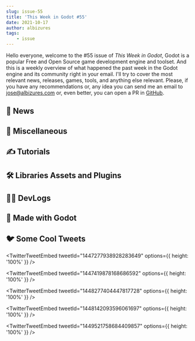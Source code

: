 ```yaml
---
slug: issue-55
title: 'This Week in Godot #55'
date: 2021-10-17
author: albizures
tags:
	- issue
---
```


Hello everyone, welcome to the #55 issue of _This Week in Godot_, Godot is a popular Free and Open Source game development engine and toolset. And this is a weekly overview of what happened the past week in the Godot engine and its community right in your email. I'll try to cover the most relevant news, releases, games, tools, and anything else relevant. Please, if you have any recommendations or, any idea you can send me an email to jose@albizures.com or, even better, you can open a PR in [GitHub](https://github.com/albizures/ThisWeekInGodot).

## 📰 News

<Card
	author="Emilio"
	link="https://youtu.be/xOqbZBL0V7A"
	section="News"
	label="Dialogic v1.3 is out, but what’s next?"
	description=""
	publisher="YouTube"
	icon="https://www.youtube.com/s/desktop/89d6cbd0/img/favicon_144x144.png"
	cover="https://i.ytimg.com/vi/xOqbZBL0V7A/maxresdefault.jpg"
	date="2021-10-16T00:00:00.000Z"
/>
<Card
	author="Rémi Verschelde"
	link="https://twitter.com/Akien/status/1449119129189994496"
	section="News"
	label="New pre-alpha build for Godot Engine 4.0!"
	description=""
	publisher="Twitter"
	icon="https://abs.twimg.com/responsive-web/client-web/icon-ios.b1fc7275.png"
	cover="https://upload.wikimedia.org/wikipedia/commons/thumb/6/6a/Godot_icon.svg/1200px-Godot_icon.svg.png"
	date="2021-10-16T00:00:00.000Z"
/>

## 🤷 Miscellaneous

<Card
	author="Gonzalo Gutiérrez"
	link="https://godotes.com/issues/new-gdquest-kickstarter-campaign/"
	section="Miscellaneous"
	label="New GDQuest Kickstarter campaign"
	description="Small Issue before the Q3 mini-report. GDQuest’s Kickstarter campaign reached its goal while I was writing this."
	publisher="Godot Notes"
	icon="https://godotes.com/content/images/2020/12/GodotesLogo2-3.svg"
	cover="https://godotes.com/content/images/2021/10/gdqkickstartercampaign-1.png"
	date="2021-10-15T19:56:02.000Z"
/>
<Card
	author="GDQuest"
	link="https://youtu.be/yQZKXdwyh-Q"
	section="Miscellaneous"
	label="What’s Wrong With Most Godot Tutorials (including ours)"
	description=""
	publisher="YouTube"
	icon="https://www.youtube.com/s/desktop/89d6cbd0/img/favicon_144x144.png"
	cover="https://i.ytimg.com/vi/yQZKXdwyh-Q/maxresdefault.jpg"
	date="2021-10-13T00:00:00.000Z"
/>
<Card
	author="GDQuest"
	link="https://youtu.be/2ex_mvxi3cs"
	section="Miscellaneous"
	label="5 Reasons You Should Learn to Make Games Now"
	description=""
	publisher="YouTube"
	icon="https://www.youtube.com/s/desktop/89d6cbd0/img/favicon_144x144.png"
	cover="https://i.ytimg.com/vi/2ex_mvxi3cs/maxresdefault.jpg"
	date="2021-10-16T00:00:00.000Z"
/>

## ✍️ Tutorials

<Card
	author="Nathan Lovato"
	link="https://www.kickstarter.com/projects/gdquest/learn-to-code-from-zero-with-godot-the-free-game-engine"
	section="Tutorials"
	label="Learn to Code FROM ZERO with Godot, the Free Game Engine"
	description="Make your family and friends proud. Learn skills in high demand by creating fun toys and games. Finally become a game developer!"
	publisher="Kickstarter"
	icon="https://a.kickstarter.com/assets/touch-icon-192x192-710ace6840055401ec231c1d86ce7312c56bb510fad8b775229b0ce73d0054c5.png"
	cover="https://ksr-ugc.imgix.net/assets/035/216/498/aae0949011b7884ac4740320b24e6f87_original.png?ixlib=rb-4.0.2&crop=faces&w=1552&h=873&fit=crop&v=1634139297&auto=format&frame=1&q=92&s=4980f49160b424a4ba1c35c562e3551f"
	date="2022-05-01T00:00:00.000Z"
/>
<Card
	author="samsface"
	link="https://youtu.be/mtLLH4yZpFA"
	section="Tutorials"
	label="RichText dynamic width and localization in Godot."
	description=""
	publisher="YouTube"
	icon="https://www.youtube.com/s/desktop/89d6cbd0/img/favicon_144x144.png"
	cover="https://i.ytimg.com/vi/mtLLH4yZpFA/maxresdefault.jpg"
	date="2021-10-15T00:00:00.000Z"
/>
<Card
	author="Davies dev"
	link="https://youtu.be/xcvJkBLWgAs"
	section="Tutorials"
	label="Godot shooter platformer series | Part 9 Pause menu, Failed screen"
	description=""
	publisher="YouTube"
	icon="https://www.youtube.com/s/desktop/89d6cbd0/img/favicon_144x144.png"
	cover="https://i.ytimg.com/vi/xcvJkBLWgAs/maxresdefault.jpg"
	date="2021-10-13T00:00:00.000Z"
/>
<Card
	author="MrEliptik"
	link="https://youtu.be/mRixyMUr5VM"
	section="Tutorials"
	label="The most underrated Godot tool (GEOMETRY CLASS)"
	description="I’m showing you how you can use the Geometry class to do boolean operations, segment intersection, triangulation, etc."
	publisher="YouTube"
	icon="https://www.youtube.com/s/desktop/89d6cbd0/img/favicon_144x144.png"
	cover="https://i.ytimg.com/vi/mRixyMUr5VM/maxresdefault.jpg"
	date="2021-10-13T00:00:00.000Z"
/>
<Card
	author="Kota"
	link="https://youtu.be/tzVPNpXwIc0"
	section="Tutorials"
	label="Creating a Real Time Game Clock in Godot Engine"
	description=""
	publisher="YouTube"
	icon="https://www.youtube.com/s/desktop/89d6cbd0/img/favicon_144x144.png"
	cover="https://i.ytimg.com/vi/tzVPNpXwIc0/maxresdefault.jpg"
	date="2021-10-16T00:00:00.000Z"
/>
<Card
	author="Nazgum"
	link="https://abitawake.com/news/articles/create-a-2d-minimap-with-fog-of-war-in-godot"
	section="Tutorials"
	label="Create a 2D Minimap with Fog of War in Godot"
	description="Want to add a minimap to your Godot game, with simple fog of war reveal?"
	publisher="News"
	icon="https://static.manakeep.com/photos/2019/05/06/54f5t2otn8_favicon.png"
	cover="https://static.manakeep.com/photos/2021/10/16/5sespzjhmv_2d_minimap_with_fog.gif"
	date="2021-10-16T00:00:00.000Z"
/>
<Card
	author="Chaff Dev"
	link="https://youtu.be/HJRDV5HuGz0"
	section="Tutorials"
	label="Making a Security Camera system using a view port in the Godot Game Engine"
	description="In this video we’re making a fully functional Security System with cameras and a CRT screen in the godot game engine."
	publisher="YouTube"
	icon="https://www.youtube.com/s/desktop/89d6cbd0/img/favicon_144x144.png"
	cover="https://i.ytimg.com/vi/HJRDV5HuGz0/maxresdefault.jpg"
	date="2021-10-10T00:00:00.000Z"
/>
<Card
	author="GalGodot"
	link="https://youtu.be/GW89ZhZPfv8"
	section="Tutorials"
	label="How to Remove Blurry Effect on Assets in Godot? | Godot Tutorials for Beginners"
	description=""
	publisher="YouTube"
	icon="https://www.youtube.com/s/desktop/89d6cbd0/img/favicon_144x144.png"
	cover="https://i.ytimg.com/vi/GW89ZhZPfv8/maxresdefault.jpg"
	date="2021-10-10T00:00:00.000Z"
/>

## 🛠 Libraries Assets and Plugins

<Card
	author="edbeeching"
	link="https://youtu.be/g1MlZSFqIj4"
	section="Libraries Assets and Add-ons"
	label="Godot RL Agents v0.1.0"
	description="Add Reinforcement Learning to your game to create exciting new game experiences and perform automated testing."
	publisher="YouTube"
	icon="https://www.youtube.com/s/desktop/89d6cbd0/img/favicon_144x144.png"
	cover="https://i.ytimg.com/vi/g1MlZSFqIj4/maxresdefault.jpg"
	date="2021-10-15T00:00:00.000Z"
/>
<Card
	author="you-win"
	link="https://github.com/you-win/obs-websocket-gd"
	section="Libraries Assets and Add-ons"
	label="OBS Websocket GD"
	description="Control OBS from inside a Godot game or app."
	publisher="GitHub"
	icon="https://github.com/windows-tile.png"
	cover="https://opengraph.githubassets.com/7e5c6f0412c7dbcc947489ef3f3ddf7be87d0e04eb6a6ba6d6eb144f588f121e/you-win/obs-websocket-gd"
	date="2021-10-10T09:00:00.000Z"
/>
<Card
	author="Sashatouille"
	link="https://godotshaders.com/shader/2d-sprite-cartridge-tilting-glitch/"
	section="Libraries Assets and Add-ons"
	label="2D Sprite “Cartridge Tilting Glitch”"
	description="A small shader that can be attached to a sprite."
	publisher="Godot Shaders"
	icon="https://godotshaders.com/wp-content/uploads/2021/01/favicon.png"
	cover="https://godotshaders.com/wp-content/uploads/2021/01/crooked.jpg"
	date="2021-10-16T15:02:05.000Z"
/>
<Card
	author="arlez80"
	link="https://godotshaders.com/shader/influence-area-displaying-shader/"
	section="Libraries Assets and Add-ons"
	label="Influence area displaying shader"
	description="A sphere of influence area displaying shader."
	publisher="Godot Shaders"
	icon="https://godotshaders.com/wp-content/uploads/2021/01/favicon.png"
	cover="https://godotshaders.com/wp-content/uploads/2021/01/area.png"
	date="2021-10-12T12:44:31.000Z"
/>

## 🧑‍💻 DevLogs

<Card
	author="Jesper Eggers"
	link="https://everplant.net/galaxy-update-1/"
	section="DevLogs"
	label="The Galaxy-Update 🪐 Part 1: Custom Rocket Building 🚀"
	description="Take a breath and jump into the astonishing Galaxies of Everplant!"
	publisher="Everplant"
	icon="https://everplant.net/content/images/2021/07/logo_large-1.png"
	cover="https://everplant.net/content/images/2021/10/Screenshot-2021-10-13-005702-1.jpg"
	date="2021-10-15T18:33:53.000Z"
/>
<Card
	author="Vagabond Arcade"
	link="https://youtu.be/3qXGp4pVZvI"
	section="DevLogs"
	label="Bringing Text To Life: Animating Fonts With Godot - Beyond The Woods DevLog 4"
	description="Fonts Are Boring!This video outlines transforming static text into an animated font system."
	publisher="YouTube"
	icon="https://www.youtube.com/s/desktop/89d6cbd0/img/favicon_144x144.png"
	cover="https://i.ytimg.com/vi/3qXGp4pVZvI/maxresdefault.jpg"
	date="2021-10-12T00:00:00.000Z"
/>
<Card
	author="OraNN"
	link="https://youtu.be/DwOxXg2WR8o"
	section="DevLogs"
	label="Astreterre - Devlog 07 - English Version - Dice rolls!"
	description="I modify the graphic aspects of the project and I add the dice rolls!"
	publisher="YouTube"
	icon="https://www.youtube.com/s/desktop/89d6cbd0/img/favicon_144x144.png"
	cover="https://i.ytimg.com/vi/DwOxXg2WR8o/maxresdefault.jpg"
	date="2021-10-13T00:00:00.000Z"
/>
<Card
	author="Blubbits"
	link="https://blubbits.itch.io/blubbits-demo/devlog/302626/turning-feedback-into-improvements"
	section="DevLogs"
	label="Turning feedback into improvements"
	description="After putting the first Blubbits demo online, I received a lot of useful feedback."
	publisher="itch.io"
	icon="https://static.itch.io/images/org-logo.png"
	cover="https://img.itch.zone/aW1nLzY5NzM4NzEucG5n/original/Z7aEXA.png"
	date="2021-10-10T17:10:38.000Z"
/>
<Card
	author="Start Games"
	link="https://youtu.be/cNxbbTKwVzY"
	section="DevLogs"
	label="DEVBLOG #2. Разрабатываю игру на Godot Engine"
	description="DEVBLOG #2. Разрабатываю игру на Godot Engine."
	publisher="YouTube"
	icon="https://www.youtube.com/s/desktop/89d6cbd0/img/favicon_144x144.png"
	cover="https://i.ytimg.com/vi/cNxbbTKwVzY/maxresdefault.jpg"
	date="2021-10-15T00:00:00.000Z"
/>
<Card
	author="Thoughtquake"
	link="https://youtu.be/qT37grqWf94"
	section="DevLogs"
	label="Six Weeks of Big Updates in One Devlog (Galactic Chef Devlog #13)"
	description="The biggest changes from the last 6 weeks, feedback from Jonathan Blow, and a look ahead at my next priorities."
	publisher="YouTube"
	icon="https://www.youtube.com/s/desktop/89d6cbd0/img/favicon_144x144.png"
	cover="https://i.ytimg.com/vi/qT37grqWf94/maxresdefault.jpg"
	date="2021-10-12T00:00:00.000Z"
/>
<Card
	author="Xilurus"
	link="https://youtu.be/QN6hp8ORP4I"
	section="DevLogs"
	label="Starting my story-based 2D platformer - Godot Devlog #0"
	description="The start of a new journey. My first ever devlog for my first ever game, Project Wisp."
	publisher="YouTube"
	icon="https://www.youtube.com/s/desktop/89d6cbd0/img/favicon_144x144.png"
	cover="https://i.ytimg.com/vi/QN6hp8ORP4I/maxresdefault.jpg"
	date="2021-10-13T00:00:00.000Z"
/>

## 🤖 Made with Godot

<Card
	author="ansimuz"
	link="https://ansimuz.itch.io/stomper"
	section="Made with Godot"
	label="Stomper"
	description="A short platform game"
	publisher="itch.io"
	icon="https://img.itch.zone/aW1nLzUzNzc5NDgucG5n/32x32%23/hku4WG.png"
	cover="https://img.itch.zone/aW1nLzUzNzc5NDgucG5n/original/XrZZBu.png"
	date="2021-07-25T13:52:07.533Z"
/>
<Card
	author="bippinbits"
	link="https://bippinbits.itch.io/karawan"
	section="Made with Godot"
	label="Karawan"
	description="Guide your Caravan in a crumbling world."
	publisher="itch.io"
	icon="https://img.itch.zone/aW1nLzcxNDE4NzUucG5n/32x32%23/hpQz99.png"
	cover="https://img.itch.zone/aW1nLzcxNDE4NzUucG5n/original/xVxKSy.png"
	date="2021-10-16T20:52:11.850Z"
/>
<Card
	author="Delano Lourenco"
	link="https://youtu.be/ZImCaVSDSU4"
	section="Made with Godot"
	label="Make a Kanban Board App like Trello in Godot | Tutorial Teaser"
	description="Stay tuned for the tutorial series on making a Kanban board app like Trello in Godot."
	publisher="YouTube"
	icon="https://www.youtube.com/s/desktop/89d6cbd0/img/favicon_144x144.png"
	cover="https://i.ytimg.com/vi/ZImCaVSDSU4/maxresdefault.jpg"
	date="2021-10-14T00:00:00.000Z"
/>
<Card
	author="Geminimax"
	link="https://store.steampowered.com/app/1775060/Candela/"
	section="Made with Godot"
	label="Candela"
	description="Candela is a challenging Platform/Puzzle game."
	publisher="Steam"
	icon="https://store.steampowered.com/favicon.ico"
	cover="https://cdn.akamai.steamstatic.com/steam/apps/1775060/capsule_616x353.jpg?t=1634311022"
	date="2021-10-14T00:00:00.000Z"
/>
<Card
	author="Frontrider"
	link="https://frontrider.itch.io/broken-island"
	section="Made with Godot"
	label="Broken Island- Ludum Dare 49"
	description="Play in your browser"
	publisher="itch.io"
	icon="https://frontrider.itch.io/favicon.ico"
	cover="https://i.imgur.com/lQdjZwD.png"
	date="2021-10-05T13:52:15.606Z"
/>
<Card
	author="ivysly"
	link="https://ivysly.itch.io/super-misfire"
	section="Made with Godot"
	label="Super Misfire or: One Gun To Shoot Them All"
	description="Every shot is a different bullet. None of them like you."
	publisher="itch.io"
	icon="https://img.itch.zone/aW1nLzcxMjMwMzMucG5n/32x32%23/3vhKRc.png"
	cover="https://img.itch.zone/aW1nLzcxMjMwMzMucG5n/original/X%2FFprG.png"
	date="2021-10-05T13:52:22.068Z"
/>
<Card
	author="Poison Dart Frog"
	link="https://store.steampowered.com/app/1726180/Old_Gods"
	section="Made with Godot"
	label="Old Gods"
	description="It looks like you have died. But neither heaven nor hell await you."
	publisher="Steam"
	icon="https://store.steampowered.com/favicon.ico"
	cover="https://cdn.akamai.steamstatic.com/steam/apps/1726180/capsule_616x353.jpg?t=1634105606"
	date="2021-10-16T00:00:00.000Z"
/>
<Card
	author="positiveframe games"
	link="https://youtu.be/lEzUo-PX_QU"
	section="Made with Godot"
	label="Tower Monk (some effects need 60fps), made with Godot"
	description="Yet another prototype... Will I ever finish a game?"
	publisher="YouTube"
	icon="https://www.youtube.com/s/desktop/89d6cbd0/img/favicon_144x144.png"
	cover="https://i.ytimg.com/vi/lEzUo-PX_QU/hqdefault.jpg"
	date="2021-10-11T00:00:00.000Z"
/>
<Card
	author="db0"
	link="https://github.com/db0/deckbuilder"
	section="Made with Godot"
	label="Project Dreams: A Deckbuilding Therapy Session"
	description=""
	publisher="GitHub"
	icon="https://github.com/windows-tile.png"
	cover="https://opengraph.githubassets.com/bfb25f124e2241f7f14bacad55bf91a5d8de286b202ca12018f32405b13c51a1/db0/deckbuilder"
	date="2021-10-11T00:00:00.000Z"
/>
<Card
	author="mbrlabs"
	link="https://github.com/mbrlabs/Lorien"
	section="Made with Godot"
	label="Lorien"
	description="Infinite canvas drawing/whiteboarding app for Windows, Linux and macOS."
	publisher="GitHub"
	icon="https://github.com/windows-tile.png"
	cover="https://repository-images.githubusercontent.com/364580533/6fadd8b2-c508-4e25-9fff-8dfa945f377b"
	date="2021-10-15T09:00:00.000Z"
/>
<Card
	author="QuadCubedStudios"
	link="https://github.com/QuadCubedStudios/GoDAW"
	section="Made with Godot"
	label="GoDAW"
	description="GoDAW is a free and open source DAW made using the Godot Game Engine."
	publisher="GitHub"
	icon="https://github.com/windows-tile.png"
	cover="https://opengraph.githubassets.com/c17d624d51cd2f68b5bf9fd187291f00f50fa53e1d76f24845c044bf03f96952/QuadCubedStudios/GoDAW"
	date="2021-10-06T09:00:00.000Z"
/>
<Card
	author="BiscuitLocker"
	link="https://store.steampowered.com/app/1771200/Cat_Box_Paradox/"
	section="Made with Godot"
	label="Cat Box Paradox"
	description="A fast paced retro platform game."
	publisher="Steam"
	icon="https://store.steampowered.com/favicon.ico"
	cover="https://cdn.akamai.steamstatic.com/steam/apps/1771200/capsule_616x353.jpg?t=1633077096"
	date="2021-10-06T09:00:00.000Z"
/>
<Card
	author="GGBot"
	link="https://youtu.be/MeVeHZGolzg"
	section="Made with Godot"
	label="HellroN - Game Update 0.1.0 Trailer"
	description="HellroN is a First-Person Shooter Game."
	publisher="YouTube"
	icon="https://www.youtube.com/s/desktop/89d6cbd0/img/favicon_144x144.png"
	cover="https://i.ytimg.com/vi/MeVeHZGolzg/maxresdefault.jpg"
	date="2021-10-10T00:00:00.000Z"
/>

## 🐦 Some Cool Tweets

<TwitterTweetEmbed
	tweetId="1447277938928283649"
	options={{ height: '100%' }}
/>

<TwitterTweetEmbed
	tweetId="1447419878168686592"
	options={{ height: '100%' }}
/>

<TwitterTweetEmbed
	tweetId="1448277404447817728"
	options={{ height: '100%' }}
/>

<TwitterTweetEmbed
	tweetId="1448142093596061697"
	options={{ height: '100%' }}
/>

<TwitterTweetEmbed
	tweetId="1449521758684409857"
	options={{ height: '100%' }}
/>
